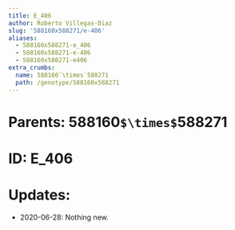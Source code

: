 ```yaml
---
title: E_406
author: Roberto Villegas-Diaz
slug: '588160x588271/e-406'
aliases:
  - 588160x588271-e_406
  - 588160x588271-e-406
  - 588160x588271-e406
extra_crumbs:
  name: 588160`\times`588271
  path: /genotype/588160x588271
---
```


# **Parents**: 588160`$\times$`588271
# **ID**: E_406
# **Updates**: 
 - 2020-06-28: Nothing new.
